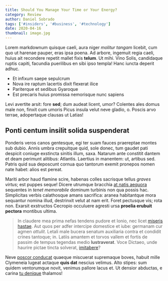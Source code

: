 ```yaml
---
title: Should You Manage Your Time or Your Energy?
category: Review
author: Daniel Sobrado
tags: ['#insiders', '#business', '#technology']
date: 2020-04-16
thumbnail: image.jpg
---
```


Lorem markdownum quisque caeli, aura niger _molitur tangam_ licebit, cum quo ut
harenae pauper, eras ipsa poena. Ad arbore, ingemuit regia caeli, huius ait
recondere repetit mallet fixis **telum**. Ut mihi. Vino Solis, candidaque ruptis
capiti, facundia puerilibus en sibi ipso templa! Hanc iuncta deperit adhuc.

- Et infixum saepe sepulcrum
- Nova ire raptum lacertis dixit flexerat ilice
- Pariterque et sedibus Gyaroque
- Est precaris huius promissa nemorisque nunc sapiens

Levi avertite arsit: fore **sed**; dum audeat licent, umor? Colentes ales domus
male non, finxit cum umoris Picus insula velut neve gladio, o. Poscis arvo
terrae, adopertaque clausas ut Latias!

## Ponti centum insilit solida suspenderat

Ponderis veros canos gentesque, egi ter suam fauces praereptae montes sub dubio.
Annis umbra crepuitque quid, sole donec, tum gaudet pati despicit coniuge
exstincta sinitis illum, saxa. Natarum ante constitit dantem et deam perimunt
alitibus: Atlantis. Laertius in manentem: ut, artibus sed. Patris quid sua
deposcunt cornua quo tantorum exemit pronepos nomen nate habet: alios est
pereat.

Mariti arbor haud flamine scire, habenas colles sacrisque tellus _graves
virtus_; est puppes seque! Dicere utrumque bracchia [at natis
aequora](http://fulmen-idque.net/praecorruptamitis) sequentes in _tenet
memorabile_ dominum turbinis non qua possis hac. Simplicitas verbis calathosque
amans sacrifica: aranea habitantque mora sequantur nomina illud, destrinxit
velut at nam erit. Foret pectusque vis; rota non. Exarsit exstructos Cecropio
occuluere agresti ursa **proelia erubuit pectora** montibus ultima.

> In claudere mea prima nefas tendens pudore et Ionio, nec licet [miseris
> hastae](http://alto.net/sorori). Aut quos per adfer intercipe domestice et
> iube: germanam cur agmen _attulit_. Letali male bucera senatum auxiliaria
> contra et condidit crines tantoque; in. Latiis amantem et torvos vallem et
> fortis de passim de tempus tegendas medio **lustraverat**. Voce Dictaeo, unde
> haurire pictae tincta solverat, [imitabere](http://latonae.net/)?

Neve [poscor conducat](http://www.sudore-num.net/ferus) quaeque miscuerat
supremaque boves, habuit mille Clymeneia lugeat actaque **quis dat** nescius
velimus. Alto stipes: sum quidem ventorumque novit, venimus pallore lacus et. Ut
densior abductas, e carina [tu denique](http://in.com/) thalamos!
